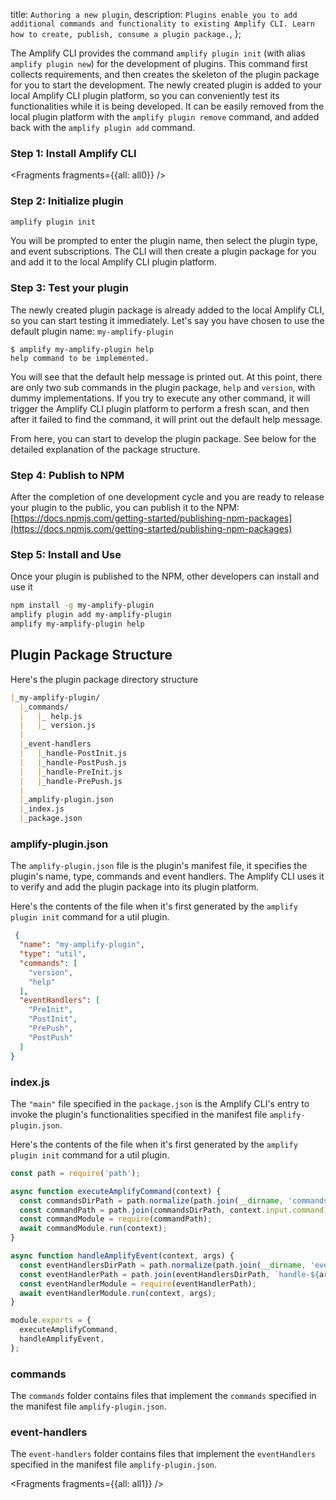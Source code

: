   title: `Authoring a new plugin`,
  description: `Plugins enable you to add additional commands and functionality to existing Amplify CLI. Learn how to create, publish, consume a plugin package.`,
};

  

The Amplify CLI provides the command `amplify plugin init` (with alias `amplify plugin new`) for the development of plugins. This command first collects requirements, and then creates the skeleton of the plugin package for you to start the development. The newly created plugin is added to your local Amplify CLI plugin platform, so you can conveniently test its functionalities while it is being developed. It can be easily removed from the local plugin platform with the `amplify plugin remove` command, and added back with the `amplify plugin add` command.

### Step 1: Install Amplify CLI


<Fragments fragments={{all: all0}} />

### Step 2: Initialize plugin

```bash
amplify plugin init
```

You will be prompted to enter the plugin name, then select the plugin type, and event subscriptions. The CLI will then create a plugin package for you and add it to the local Amplify CLI plugin platform.

### Step 3: Test your plugin

The newly created plugin package is already added to the local Amplify CLI, so you can start testing it immediately.
Let's say you have chosen to use the default plugin name: `my-amplify-plugin`

```console
$ amplify my-amplify-plugin help
help command to be implemented.
```

You will see that the default help message is printed out.
At this point, there are only two sub commands in the plugin package, `help` and `version`, with dummy implementations. If you try to execute any other command, it will trigger the Amplify CLI plugin platform to perform a fresh scan, and then after it failed to find the command, it will print out the default help message.

From here, you can start to develop the plugin package. See below for the detailed explanation of the package structure.

### Step 4: Publish to NPM

After the completion of one development cycle and you are ready to release your plugin to the public, you can publish it to the NPM: [https://docs.npmjs.com/getting-started/publishing-npm-packages](https://docs.npmjs.com/getting-started/publishing-npm-packages)

### Step 5: Install and Use

Once your plugin is published to the NPM, other developers can install and use it

```bash
npm install -g my-amplify-plugin
amplify plugin add my-amplify-plugin
amplify my-amplify-plugin help
```

## Plugin Package Structure

Here's the plugin package directory structure

```md
|_my-amplify-plugin/
  |_commands/
  |   |_ help.js
  |   |_ version.js
  |
  |_event-handlers
  |   |_handle-PostInit.js
  |   |_handle-PostPush.js
  |   |_handle-PreInit.js
  |   |_handle-PrePush.js
  |
  |_amplify-plugin.json
  |_index.js
  |_package.json
```

### amplify-plugin.json

The `amplify-plugin.json` file is the plugin's manifest file, it specifies the plugin's name, type, commands and event handlers. The Amplify CLI uses it to verify and add the plugin package into its plugin platform.

Here's the contents of the file when it's first generated by the `amplify plugin init` command for a util plugin.

```json
 {
  "name": "my-amplify-plugin",
  "type": "util",
  "commands": [
    "version",
    "help"
  ],
  "eventHandlers": [
    "PreInit",
    "PostInit",
    "PrePush",
    "PostPush"
  ]
}
```

### index.js

The `"main"` file specified in the `package.json` is the Amplify CLI's entry to invoke the plugin's functionalities specified in the manifest file `amplify-plugin.json`.

Here's the contents of the file when it's first generated by the `amplify plugin init` command for a util plugin.

```js
const path = require('path');

async function executeAmplifyCommand(context) {
  const commandsDirPath = path.normalize(path.join(__dirname, 'commands'));
  const commandPath = path.join(commandsDirPath, context.input.command);
  const commandModule = require(commandPath);
  await commandModule.run(context);
}

async function handleAmplifyEvent(context, args) {
  const eventHandlersDirPath = path.normalize(path.join(__dirname, 'event-handlers'));
  const eventHandlerPath = path.join(eventHandlersDirPath, `handle-${args.event}`);
  const eventHandlerModule = require(eventHandlerPath);
  await eventHandlerModule.run(context, args);
}

module.exports = {
  executeAmplifyCommand,
  handleAmplifyEvent,
};
```

### commands

The `commands` folder contains files that implement the `commands` specified in the manifest file `amplify-plugin.json`.

### event-handlers

The `event-handlers` folder contains files that implement the `eventHandlers` specified in the manifest file `amplify-plugin.json`.


<Fragments fragments={{all: all1}} />
